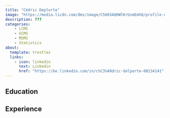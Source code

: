 ---
title: "Cédric Deplorte"
image: "https://media.licdn.com/dms/image/C5603AQHWlKrUvmEmhQ/profile-displayphoto-shrink_200_200/0/1516941436955?e=2147483647&v=beta&t=jL4G-NJoNVnP4FuKLY3mbMt9ecClqlhLqXEkgVA5mHc"
description: ???
categories: 
    - LCMS
    - GCMS
    - MSMS
    - Statistics
about:
  template: trestles
  links: 
    - icon: linkedin
      text: Linkedin
      href: "https://be.linkedin.com/in/c%C3%A9dric-delporte-08134141"
---

## Education

## Experience

